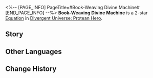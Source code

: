 <%-- [PAGE_INFO]
PageTitle=#Book-Weaving Divine Machine#
[END_PAGE_INFO] --%>
{{Equation Infobox
|period   = Protean Hero
|rarity   = 2
|path1    = Propagation*4
|path2    = Erudition*2
|effect   = When ally target enters "{{Trait|Butterfly Soul}}" state, used Ultimate also deals "{{Trait|Butterfly Soul}}"'s True DMG, and increases "{{Trait|Butterfly Soul}}"'s attack count by {{Color|h|2}}. This effect triggers up to 1 time for each ally.
|mentions = 
}}
'''Book-Weaving Divine Machine''' is a 2-star [[Divergent Universe: Protean Hero/Equatoins|Equation]] in [[Divergent Universe: Protean Hero]].

==Story==
{{Description|Look! I've dug up a gear of the Book-Weaving Divine Machine.<br />My ancestors were fortunate enough to behold that magnificent machine.<br />Looming in the valley of the Pioli mountains,<br />It tirelessly copied knowledge for humanity, day in and day out.<br />Its towering bronze frame soared skyward,<br />Adorned with intricate gold threads.<br />Pages cascaded down like a waterfall,<br />Spreading the wisdom even to the remotest city-states.<br />If the divine machine willed it, the books it produced could cover the earth.<br />Alas,<br />This shared treasure of all city-states was ruined by greed.<br />Kings and lords all coveted it, even just a fragment.<br />This mere gear is a piece of its shattered limb, torn apart by humanity.}}
<!--
==Gameplay Notes==
* 
-->
==Other Languages==
{{Other Languages
|en   = Book-Weaving Divine Machine
|zhs  = 织书神机
|zht  = 織書神機
|ja   = 本を織り成す神器
|ko   = 책을 엮는 신의 기계
|es   = Telar literario divino
|fr   = Dispositif divin de fabrication de livres
|ru   = Божественный механизм плетения книг
|th   = เครื่องถักทอตำรา
|vi   = Máy Thần Dệt Sách
|de   = Göttliche Maschine der Buchbinderei
|id   = Book-Weaving Divine Machine
|pt   = Máquina Divina Tecelã de Livros
}}

==Change History==
{{Change History|3.1}}